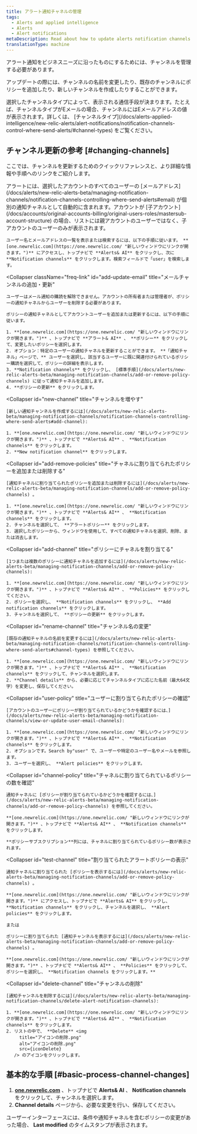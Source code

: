 ```yaml
---
title: アラート通知チャネルの管理
tags:
  - Alerts and applied intelligence
  - Alerts
  - Alert notifications
metaDescription: Read about how to update alerts notification channels.
translationType: machine
---
```



アラート通知をビジネスニーズに沿ったものにするためには、チャンネルを管理する必要があります。

アップデートの際には、チャンネルの名前を変更したり、既存のチャンネルにポリシーを追加したり、新しいチャンネルを作成したりすることができます。

<Callout variant="tip">
  選択したチャンネルタイプによって、表示される通信手段が決まります。たとえば、チャンネルタイプがEメールの場合、チャンネルにはEメールアドレスの値が表示されます。詳しくは、 [チャンネルタイプ](/docs/alerts-applied-intelligence/new-relic-alerts/alert-notifications/notification-channels-control-where-send-alerts/#channel-types) をご覧ください。
</Callout>

## チャンネル更新の参考 [#changing-channels]

ここでは、チャンネルを更新するためのクイックリファレンスと、より詳細な情報や手順へのリンクをご紹介します。

<CollapserGroup>
  <Collapser
    className="freq-link"
    id="view-email"
    title="メールチャンネルを見る"
  >
    アラートには、選択したアカウントのすべてのユーザーの [メールアドレス](/docs/alerts/new-relic-alerts-beta/managing-notification-channels/notification-channels-controlling-where-send-alerts#email) が個別の通知チャネルとして自動的に含まれます。アカウントが [子アカウント](/docs/accounts/original-accounts-billing/original-users-roles/mastersub-account-structure) の場合、リストには親アカウントのユーザーではなく、子アカウントのユーザーのみが表示されます。

    ユーザー名とメールアドレスの一覧を表示または検索するには、以下の手順に従います。 **[one.newrelic.com](https://one.newrelic.com/ "新しいウィンドウにリンクが開きます。")** にアクセスし、トップナビで **Alerts& AI** をクリックし、次に **Notification channels** をクリックします。検索フィールドで「user」を検索します。
  </Collapser>

  <Collapser
    className="freq-link"
    id="add-update-email"
    title="メールチャンネルの追加・更新"
  >
    ユーザーはメール通知の購読を解除できません。アカウントの所有者または管理者が、ポリシーの通知チャネルからユーザーを削除する必要があります。

    ポリシーの通知チャネルとしてアカウントユーザーを追加または更新するには、以下の手順に従います。

    1. **[one.newrelic.com](https://one.newrelic.com/ "新しいウィンドウにリンクが開きます。")** 、トップナビで **アラート& AI** 、 **ポリシー** をクリックして、変更したいポリシーを選択します。
    2. オプション：特定のユーザーの通知チャネルを更新することができます。 **「通知チャネル」ページで、** ユーザーを選択し、該当するユーザーに既に関連付けられているポリシー購読を選択して、ポリシーの詳細を表示します。
    3. **Notification channels** をクリックし、 [標準手順](/docs/alerts/new-relic-alerts-beta/managing-notification-channels/add-or-remove-policy-channels) に従って通知チャネルを追加します。
    4. **ポリシーの更新** をクリックします。
  </Collapser>

  <Collapser
    id="new-channel"
    title="チャンネルを増やす"
  >
    [新しい通知チャンネルを作成するには](/docs/alerts/new-relic-alerts-beta/managing-notification-channels/notification-channels-controlling-where-send-alerts#add-channel):

    1. **[one.newrelic.com](https://one.newrelic.com/ "新しいウィンドウにリンクが開きます。")** 、トップナビで **Alerts& AI** 、 **Notification channels** をクリックします。
    2. **New notification channel** をクリックします。
  </Collapser>

  <Collapser
    id="add-remove-policies"
    title="チャネルに割り当てられたポリシーを追加または削除する"
  >
    [通知チャネルに割り当てられたポリシーを追加または削除するには](/docs/alerts/new-relic-alerts-beta/managing-notification-channels/add-or-remove-policy-channels) 。

    1. **[one.newrelic.com](https://one.newrelic.com/ "新しいウィンドウにリンクが開きます。")** 、トップナビで **Alerts& AI** 、 **Notification channels** をクリックします。
    2. チャンネルを選択して、 **アラートポリシー** をクリックします。
    3. 選択したポリシーから、ウィンドウを使用して、すべての通知チャネルを選択、削除、または消去します。
  </Collapser>

  <Collapser
    id="add-channel"
    title="ポリシーにチャネルを割り当てる"
  >
    [1つまたは複数のポリシーに通知チャネルを追加するには](/docs/alerts/new-relic-alerts-beta/managing-notification-channels/add-or-remove-policy-channels):

    1. **[one.newrelic.com](https://one.newrelic.com/ "新しいウィンドウにリンクが開きます。")** 、トップナビで **Alerts& AI** 、 **Policies** をクリックしてください。
    2. ポリシーを選択し、 **Notification channels** をクリックし、 **Add notification channels** をクリックします。
    3. チャンネルを選択して、 **ポリシーの更新** をクリックします。
  </Collapser>

  <Collapser
    id="rename-channel"
    title="チャンネル名の変更"
  >
    [既存の通知チャネルの名前を変更するには](/docs/alerts/new-relic-alerts-beta/managing-notification-channels/notification-channels-controlling-where-send-alerts#channel-types) を参照してください。

    1. **[one.newrelic.com](https://one.newrelic.com/ "新しいウィンドウにリンクが開きます。")** 、トップナビで **Alerts& AI** 、 **Notification channels** をクリックして、チャンネルを選択します。
    2. **Channel details** から、必要に応じてチャンネルタイプに応じた名前（最大64文字）を変更し、保存してください。
  </Collapser>

  <Collapser
    id="user-policy"
    title="ユーザーに割り当てられたポリシーの確認"
  >
    [アカウントのユーザーにポリシーが割り当てられているかどうかを確認するには、](/docs/alerts/new-relic-alerts-beta/managing-notification-channels/view-or-update-user-email-channels):

    1. **[one.newrelic.com](https://one.newrelic.com/ "新しいウィンドウにリンクが開きます。")** 、トップナビで **Alerts& AI** 、 **Notification channels** をクリックします。
    2. オプションです。Search by"user" で、ユーザーや特定のユーザー名やメールを参照します。
    3. ユーザーを選択し、 **Alert policies** をクリックします。
  </Collapser>

  <Collapser
    id="channel-policy"
    title="チャネルに割り当てられているポリシーの数を確認"
  >
    通知チャネルに [ポリシーが割り当てられているかどうかを確認するには、](/docs/alerts/new-relic-alerts-beta/managing-notification-channels/add-or-remove-policy-channels) を参照してください。

    **[one.newrelic.com](https://one.newrelic.com/ "新しいウィンドウにリンクが開きます。")** 、トップナビで **Alerts& AI** 、 **Notification channels** をクリックします。

    **ポリシーサブスクリプション**列には、チャネルに割り当てられているポリシー数が表示されます。
  </Collapser>

  <Collapser
    id="test-channel"
    title="割り当てられたアラートポリシーの表示"
  >
    通知チャネルに割り当てられた [ポリシーを表示するには](/docs/alerts/new-relic-alerts-beta/managing-notification-channels/add-or-remove-policy-channels) 。

    **[one.newrelic.com](https://one.newrelic.com/ "新しいウィンドウにリンクが開きます。")** にアクセスし、トップナビで **Alerts& AI** をクリックし、 **Notification channels** をクリックし、チャンネルを選択し、 **Alert policies** をクリックします。

    または

    ポリシーに割り当てられた [通知チャンネルを表示するには](/docs/alerts/new-relic-alerts-beta/managing-notification-channels/add-or-remove-policy-channels) 。

    **[one.newrelic.com](https://one.newrelic.com/ "新しいウィンドウにリンクが開きます。")** 、トップナビで **Alerts& AI** 、 **Policies** をクリックして、ポリシーを選択し、 **Notification channels をクリックします。**
  </Collapser>

  <Collapser
    id="delete-channel"
    title="チャンネルの削除"
  >
    [通知チャンネルを削除するには](/docs/alerts/new-relic-alerts-beta/managing-notification-channels/delete-alert-notification-channels):

    1. **[one.newrelic.com](https://one.newrelic.com/ "新しいウィンドウにリンクが開きます。")** 、トップナビで **Alerts& AI** 、 **Notification channels** をクリックします。
    2. リストの中で、 **Delete** <img
         title="アイコンの削除.png"
         alt="アイコンの削除.png"
         src={iconDelete}
       /> のアイコンをクリックします。
  </Collapser>
</CollapserGroup>

## 基本的な手順 [#basic-process-channel-changes]

1. **[one.newrelic.com](https://one.newrelic.com/ "新しいウィンドウにリンクが開きます。")** 、トップナビで **Alerts& AI** 、 **Notification channels** をクリックして、チャンネルを選択します。
2. **Channel details** ページから、必要な変更を行い、保存してください。

ユーザーインターフェースには、条件や通知チャネルを含むポリシーの変更があった場合、 **Last modified** のタイムスタンプが表示されます。
